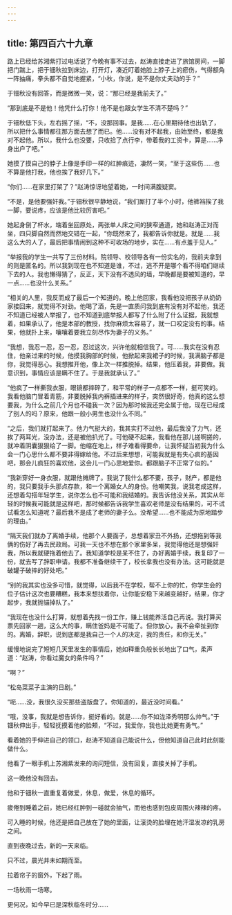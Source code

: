 ```yaml
---
---
---
```

title: 第四百六十九章
---




路上已经给苏湘紫打过电话说了今晚有事不过去，赵涛直接走进了旅馆房间，一脚把门踹上，把于钿秋拉到床边，打开灯，凑近盯着她脸上脖子上的瘀伤，气得额角一阵抽痛，拳头都不自觉地握紧，“小秋，你说，是不是你丈夫动的手？”

于钿秋没有回答，而是微微一笑，说：“那已经是我前夫了。”

“那到底是不是他！他凭什么打你！他不是也跟女学生不清不楚吗？”

于钿秋低下头，左右摇了摇，“不，没那回事。是我……在心里期待他也出轨了，所以把什么事情都往那方面去想了而已。他……没有对不起我，由始至终，都是我对不起他。所以，我什么也没要，只收拾了点行李，带着我的工资卡，算是……净身出户了吧。”

她摸了摸自己的脖子上像是手印一样的红肿痕迹，凄然一笑，“至于这些伤……也不算是他打我，他也挨了我好几下。”

“你们……在家里打架了？”赵涛惊讶地望着她，一时间满腹疑窦。

“不是，是他要强奸我。”于钿秋很平静地说，“我们厮打了半个小时，他裤裆挨了我一脚，要说疼，应该是他比较厉害吧。”

她起身倒了杯水，端着坐回原处，两张单人床之间的狭窄通道，她和赵涛正对而坐，四只脚自然而然地交错在一起，“你既然来了，我都告诉你就是。就是……我这么大的人了，最后把事情闹到这种不可收场的地步，实在……有点羞于见人。”

“举报我的学生一共写了三份材料。院领导、校领导各有一份实名的，我前夫拿到的则是匿名的。所以我到现在也不知道是谁，不过，逃不开是哪个看不得咱们继续下去的人。我也懒得猜了，反正，天下没有不透风的墙，早晚都是要被知道的，早一点……也没什么关系。”

“相关的人里，我反而成了最后一个知道的。晚上他回家，我看他没把孩子从奶奶家接回来，就觉得不对劲。他喝了酒，先是一直质问我到底有没有对不起他，我还不知道已经被人举报了，也不知道到底举报人都写了什么附了什么证据，我就想着，如果承认了，他是本部的教授，找你麻烦太容易了，就一口咬定没有的事。结果，他就扑上来，嚷嚷着要我立刻尽作为妻子的义务。”

“我想，我忍一忍，忍一忍，忍过这次，兴许他就相信我了。可……我实在没有忍住，他亲过来的时候，他摸我胸部的时候，他掀起来我裙子的时候，我满脑子都是你，我觉得恶心。我想推开他，像上次一样推脱掉。结果，他压着我，非要做。我意识到，事情应该是瞒不住了。于是我就承认了。”

“他疯了一样撕我衣服，眼镜都摔碎了，和平常的样子一点都不一样，挺可笑的。我看他脑门冒着青筋，非要脱掉我内裤插进来的样子，突然很好奇，他真的这么想要我，为什么之前几个月也不碰我一次？因为那时候我还完全属于他，现在已经成了别人的吗？原来，他跟一般小男生也没什么不同。”

“之后，我们就打起来了。他力气挺大的，我其实打不过他，最后我没了力气，还挨了两耳光，没办法，还是被他扒光了。可他硬不起来，我看他在那儿搓啊搓的，就冲着阴囊狠狠给了一脚。他缩在地上，样子难看得要命，让我怀疑当初我为什么会一门心思什么都不要非得嫁给他。不过后来想想，可能我就是有失心疯的基因吧，那会儿疯狂的喜欢他，这会儿一门心思地爱你。都跟脑子不正常了似的。”

“我新穿好一身衣服，就跟他摊牌了。我说了我什么都不要，孩子，财产，都是他的，我只要我手头那点存款，和一个离婚女人的身份。他嘲笑我，说我老成这样，还想着勾搭年轻学生，说你怎么也不可能和我结婚的。我告诉他没关系，其实从年轻的时候我可能就是这样吧，那时候都告诉我学生喜欢老师是没有结果的，可不试试看怎么知道呢？最后我不是成了老师的妻子么。没希望……也不能成为原地踏步的理由。”

“隔天我们就办了离婚手续，他那个人要面子，总想着家丑不外扬，还想拖到等我俩的伤好了再去民政局。可我一天也不想在那个家里多呆，我觉得他还是想强奸我，所以我就硬拖着他去了。我知道学校是呆不住了，办好离婚手续，我复印了一份，就去写了辞职申请。我都不准备继续干了，校长拿我也没有办法。这可能就是破罐子破摔的好处吧。”

“别的我其实也没多可惜，就觉得，以后我不在学校，帮不上你的忙，你学生会的位子估计这次也要糟糕，我本来想扶着你，让你能安稳下来越变越好，结果，你才起步，我就抛锚掉队了。”

“我现在也没什么打算，就想着先找一份工作，赚上钱能养活自己再说。我打算买票先回家一趟，这么大的事，瞒住爸妈是不可能了。但你放心，我不会牵扯到你的。离婚，辞职，说到底都是我自己一个人的决定，我的责任，和你无关。”

缓慢地说完了短短几天里发生的事情后，她如释重负般长长地出了口气，柔声道：“赵涛，你看过魔女的条件吗？”

“啊？”

“松岛菜菜子主演的日剧。”

“呃……没，我很久没买那些盗版盘了。你知道的，最近没时间看。”

“哦，没事，我就是想告诉你，挺好看的。就是……你不如泷泽秀明那么帅气。”于钿秋伸出手，轻轻抚摸着他的脸颊，“不过，我爱你，我也比她更有勇气。”

看着她的手伸进自己的领口，赵涛不知道自己能说什么，但他知道自己此时此刻能做什么。

他看了一眼手机上苏湘紫发来的询问短信，没有回复，直接关掉了手机。

这一晚他没有回去。

他和于钿秋一直重复着做爱，休息，做爱，休息的循环。

疲倦到睡着之前，她已经红肿到一碰就会抽气，而他也感到包皮周围火辣辣的疼。

可入睡的时候，他还是把自己放在了她的里面，让滚烫的脸埋在她汗湿发凉的乳房之间。

直到夜晚过去，新的一天来临。

只不过，晨光并未如期而至。

拉着帘子的窗外，下起了雨。

一场秋雨一场寒。

更何况，如今早已是深秋临冬时分……